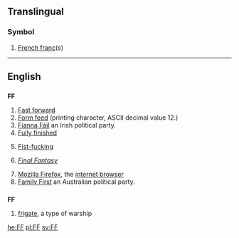 {{also|ff|ff.|fF|ﬀ|␌}}
==Translingual==

===Symbol===
{{mul-symbol}}

# [[French franc]](s)

----

==English==

==={{initialism}}===
'''FF'''

# [[fast forward|Fast forward]]
# [[form feed|Form feed]] (printing character, ASCII decimal value 12.)
# [[Fianna Fáil|Fianna Fáil]] an Irish political party.
# [[fully finished|Fully finished]]
# {{vulgar|slang}} [[fist-fucking|Fist-fucking]]
# {{video games}} ''[[w:Final Fantasy|Final Fantasy]]'' {{qualifier|at Wikipedia}}
# [[w:Firefox|Mozilla Firefox]], the [[internet browser]]
# [[w:Family First|Family First]] an Australian political party.

==={{abbreviation}}===
'''FF'''

# [[frigate]], a type of warship

[[he:FF]]
[[pl:FF]]
[[sv:FF]]